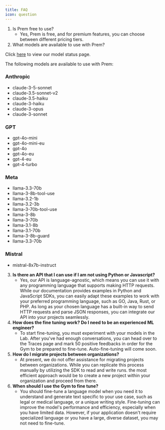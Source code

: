 ```yaml
---
title: FAQ
icon: question
---
```

1. Is Prem free to use?
    - Yes, Prem is free, and for premium features, you can choose between different pricing tiers.
2. What models are available to use with Prem?
<Note>

Click [here](https://app.premai.io/providers/) to view our model status page.

</Note>

The following models are available to use with Prem:
### Anthropic
- claude-3-5-sonnet
- claude-3.5-sonnet-v2
- claude-3.5-haiku
- claude-3-haiku
- claude-3-opus
- claude-3-sonnet

### GPT
- gpt-4o-mini
- gpt-4o-mini-eu
- gpt-4o
- gpt-4o-eu
- gpt-4-eu
- gpt-4-turbo

### Meta
- llama-3.3-70b
- llama-3-8b-tool-use
- llama-3.2-1b
- llama-3.2-3b
- llama-3-70b-tool-use
- llama-3-8b
- llama-3-70b
- llama-3.1-8b
- llama-3.1-70b
- llama-3-8b-guard
- llama-3.3-70b

### Mistral
- mistral-8x7b-instruct

3. **Is there an API that I can use if I am not using Python or Javascript?**
    - Yes, our API is language-agnostic, which means you can use it with any programming language that supports making HTTP requests. While our  documentation provides examples in Python and JavaScript SDKs, you can easily adapt these examples to work with your preferred programming language, such as GO, Java, Rust, or PHP. As long as your chosen language has a built-in way to send HTTP requests and parse JSON responses, you can integrate our API into your projects seamlessly.
4. **How does the fine tuning work? Do I need to be an experienced ML engineer?**
    - To start fine-tuning, you must experiment with your models in the Lab. After you've had enough conversations, you can head over to the Traces page and mark 50 positive feedbacks in order for the Gym to be prepared to fine-tune. Auto-fine-tuning will come soon.
5. **How do I migrate projects between organizations?**
    - At present, we do not offer assistance for migrating projects between organizations. While you can replicate this process manually by utilizing the SDK to read and write runs. the most efficient approach would be to create a new project within your organization and proceed from there.
6. **When should I use the Gym to fine tune?**
    - You should fine-tune a language model when you need it to understand and generate text specific to your use case, such as legal or medical language, or a unique writing style. Fine-tuning can improve the model's performance and efficiency, especially when you have limited data. However, if your application doesn't require specialized language or you have a large, diverse dataset, you may not need to fine-tune.